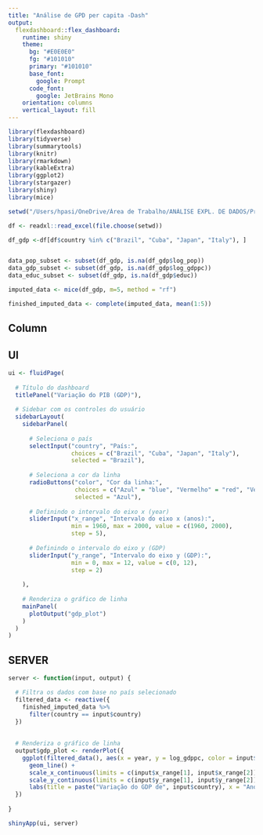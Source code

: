 ---
title: "Análise de GPD per capita -Dash"
output: 
  flexdashboard::flex_dashboard:
    runtime: shiny
    theme:
      bg: "#E0E0E0"
      fg: "#101010" 
      primary: "#101010"
      base_font:
        google: Prompt
      code_font:
        google: JetBrains Mono
    orientation: columns
    vertical_layout: fill
---

```{r setup, include=FALSE}
library(flexdashboard)
library(tidyverse)
library(summarytools)
library(knitr)
library(rmarkdown)
library(kableExtra)
library(ggplot2)
library(stargazer)
library(shiny)
library(mice)
```

```{r mudando o diretorio, echo=FALSE}
setwd("/Users/hpasi/OneDrive/Área de Trabalho/ANÁLISE EXPL. DE DADOS/Projeto final")

df <- readxl::read_excel(file.choose(setwd))

df_gdp <-df[df$country %in% c("Brazil", "Cuba", "Japan", "Italy"), ]


data_pop_subset <- subset(df_gdp, is.na(df_gdp$log_pop))
data_gdp_subset <- subset(df_gdp, is.na(df_gdp$log_gdppc))
data_educ_subset <- subset(df_gdp, is.na(df_gdp$educ))

imputed_data <- mice(df_gdp, m=5, method = "rf")

finished_imputed_data <- complete(imputed_data, mean(1:5))
```

Column {data-width=650 .tabset}
-----------------------------------------------------------------------


## UI

```{r}
ui <- fluidPage(
  
  # Título do dashboard
  titlePanel("Variação do PIB (GDP)"),
  
  # Sidebar com os controles do usuário
  sidebarLayout(
    sidebarPanel(
      
      # Seleciona o país
      selectInput("country", "País:", 
                  choices = c("Brazil", "Cuba", "Japan", "Italy"),
                  selected = "Brazil"),
      
      # Seleciona a cor da linha
      radioButtons("color", "Cor da linha:",
                   choices = c("Azul" = "blue", "Vermelho" = "red", "Verde" = "green"),
                   selected = "Azul"),
      
      # Definindo o intervalo do eixo x (year)
      sliderInput("x_range", "Intervalo do eixo x (anos):", 
                  min = 1960, max = 2000, value = c(1960, 2000),
                  step = 5),
      
      # Definindo o intervalo do eixo y (GDP)
      sliderInput("y_range", "Intervalo do eixo y (GDP):", 
                  min = 0, max = 12, value = c(0, 12),
                  step = 2)
      
    ),
    
    # Renderiza o gráfico de linha
    mainPanel(
      plotOutput("gdp_plot")
    )
  )
)
```


## SERVER
```{r}
server <- function(input, output) {

  # Filtra os dados com base no país selecionado
  filtered_data <- reactive({
    finished_imputed_data %>%
      filter(country == input$country)
  })
  
  
  # Renderiza o gráfico de linha
  output$gdp_plot <- renderPlot({
    ggplot(filtered_data(), aes(x = year, y = log_gdppc, color = input$color)) +
      geom_line() + 
      scale_x_continuous(limits = c(input$x_range[1], input$x_range[2])) +
      scale_y_continuous(limits = c(input$y_range[1], input$y_range[2])) +
      labs(title = paste("Variação do GDP de", input$country), x = "Ano", y = "GDP")
  })
  
}
```


```{r}
shinyApp(ui, server)
```


